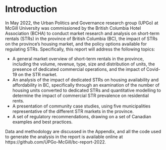 # Introduction {-}

In May 2022, the Urban Politics and Governance research group (UPGo) at McGill University was commissioned by the British Columbia Hotel Association (BCHA) to conduct market research and analysis on short-term rentals (STRs) in the province of British Columbia (BC), the impact of STRs on the province's housing market, and the policy options available for regulating STRs. Specifically, this report will address the following topics: 

- A general market overview of short-term rentals in the province, including the volume, revenue, type, size and distribution of units, the presence of dedicated commercial operations, and the impact of Covid-19 on the STR market.
- An analysis of the impact of dedicated STRs on housing availability and affordability in BC, specifically through an examination of the number of housing units converted to dedicated STRs and quantitative modelling to determine the impact of commercial STR prevalence on residential rents.
- A presentation of community case studies, using five municipalities representative of the different STR markets in the province.
- A set of regulatory recommendations, drawing on a set of Canadian examples and best practices.

Data and methodology are discussed in the Appendix, and all the code used to generate the analysis in the report is available online at https://github.com/UPGo-McGill/bc-report-2022.

\newpage